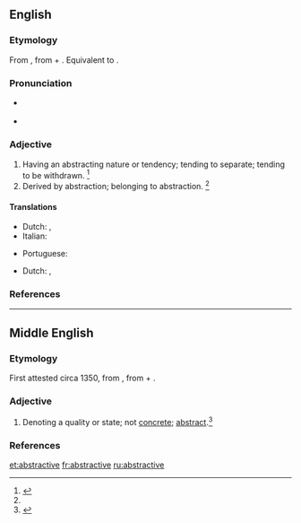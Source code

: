 ==English==

===Etymology===
From {{etyl|ML.|en}} {{m|la|abstractivus}}, from {{der|en|la|abstractus||drawn away}} + {{m|la|-ivus||-ive}}. Equivalent to {{suffix|abstract|ive|lang=en}}.

===Pronunciation===
* {{a|RP}} {{IPA|/əbˈstɹæk.tɪv/|lang=en}}
* {{a|US}} {{IPA|/æbˈstɹæk.tɪv/|/əbˈstɹæk.tɪv/|lang=en}}

===Adjective===
{{en-adj}}

# Having an abstracting nature or tendency; tending to separate; tending to be withdrawn. {{defdate|First attested in the late 15<sup>th</sup> century.}}<ref name=SOED>{{R:SOED5|page=10}}</ref>
# Derived by abstraction; belonging to abstraction. {{defdate|First attested in the late 15<sup>th</sup> century.}}<ref name=SOED/>

====Translations====
{{trans-top|having an abstracting nature or tendency}}
* Dutch: {{t+|nl|abstraherend}}, {{t+|nl|aftrekbaar}}
* Italian: {{t|it|astrattivo}}
{{trans-mid}}
* Portuguese: {{t+|pt|abstrativo}}
{{trans-bottom}}

{{trans-top|derived by abstraction}}
* Dutch: {{t+|nl|abstract}}, {{t+|nl|afgetrokken}}
{{trans-mid}}
{{trans-bottom}}

===References===
<references/>

----

==Middle English==

===Etymology===
First attested circa 1350, from {{etyl|ML.|enm}} {{m|la|abstractivus}}, from {{der|enm|la|abstractus||drawn away}} + {{m|la|-ivus||-ive}}.

===Adjective===
{{enm-adj}}

# {{lb|enm|grammar}} Denoting a quality or state; not [[concrete]]; [[abstract]].<ref name=SOED>{{R:SOED5|page=10}}</ref>

===References===
<references/>

[[et:abstractive]]
[[fr:abstractive]]
[[ru:abstractive]]